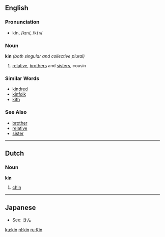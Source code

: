 ==English==
===Pronunciation===
*kĭn, /kɪn/, /<tt>kIn</tt>/

===Noun===
'''kin''' ''(both singular and collective plural)''

# [[relative]], [[brother]]s and [[sister]]s, cousin

===Similar Words===
*[[kindred]]
*[[kinfolk]]
*[[kith]]

===See Also===
*[[brother]]
*[[relative]]
*[[sister]]

----

==Dutch==
===Noun===
'''kin'''

# [[chin]]

----

==Japanese==
*See: [[きん]]

[[ku:kin]]
[[nl:kin]]
[[ru:Kin]]